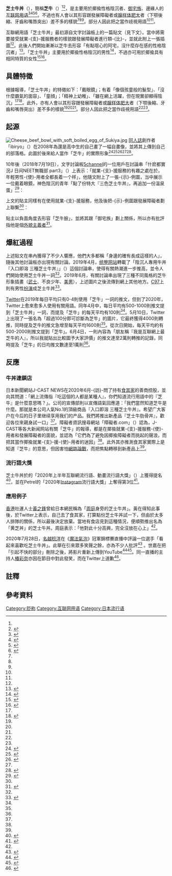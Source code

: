 {{noteTA
|G1=IT
|T=zh-hans:芝士牛丼 (互联网用语); zh-hk:芝士牛丼 (互聯網用語) ; zh-tw:起士牛丼 (網際網路用語)
|1=zh-hans:芝士; zh-hk:芝士; zh-tw:起士;
|2=zh-hans:芝牛; zh-hk:芝牛; zh-tw:起牛;
|3=zh-hans:食其家; zh-hk:Sukiya; zh-tw:Sukiya;
}}
{{external media|align=right|image1=[https://web.archive.org/web/20201125064320/https://i.imgur.com/akAJmjk.jpg 「芝士牛丼」的代表形象]}}
'''芝士牛丼'''（{{jpn|j=チーズ牛丼|kn=チーズぎゅうどん|rm=Chīzu gyūdon}}），簡稱'''芝牛'''（{{jpn|j=チー牛|kn=チーぎゅう|rm=Chī gyū}}）<ref name="excite200718" /><ref name=":1">{{Cite web|script-title=ja:「周庭の隣にいるチー牛」と煽られた民主活動家・黄之鋒さん、公式チーズ牛丼が発売される|url=https://www.huffingtonpost.jp/entry/story_jp_5f4eeed1c5b6fea87461dbb8|website=ハフポスト|date=2020-09-02|accessdate=2020-09-07|language=ja|archive-date=2021-05-06|archive-url=https://web.archive.org/web/20210506104938/https://www.huffingtonpost.jp/entry/story_jp_5f4eeed1c5b6fea87461dbb8|dead-url=no}}</ref>，是主要用於揶揄性格陰沉者、[[御宅族|御宅族]]、邊緣人的[[互联网用语|互联网用语]]<ref name=":2">{{cite web |url = https://www.j-cast.com/2020/06/18388228.html |script-title = ja: あの「チー牛」について、すき家に聞いてみた　ネットでなぜか流行語化 |date = 2020-06-18 |website = J-CASTニュース |accessdate = 2020-09-14 |archive-date = 2021-04-12 |archive-url = https://web.archive.org/web/20210412122701/https://www.j-cast.com/2020/06/18388228.html |dead-url = no }}</ref><ref name="excite200718">{{Cite news|script-title=ja:チー牛（ちーぎゅう）|newspaper=エキサイトニュース|date=2020-07-18|url=https://www.excite.co.jp/news/article/Numan_sYsn4/|accessdate=2020-10-28|archive-date=2021-04-12|archive-url=https://web.archive.org/web/20210412122659/https://www.excite.co.jp/news/article/Numan_sYsn4/|dead-url=no}}</ref><ref name=":0">{{Cite web|script-title=ja:「チー牛（チーズ牛丼顔）」と就労移行支援のいびつな関係 - 成年者向けコラム|url=https://shohgaisha.com/column/grown_up_detail?id=1814|website=障害者ドットコム|publisher=株式会社エースタイル|accessdate=2020-11-24|language=ja|archive-date=2021-04-12|archive-url=https://web.archive.org/web/20210412122701/https://shohgaisha.com/column/grown_up_detail?id=1814|dead-url=no}}</ref><ref>{{cite news|title=日本網民驚訝周庭身旁出現「芝士牛丼」 　黃之鋒爆笑自嘲回應了|url=https://www.hk01.com/熱爆話題/510911/日本網民驚訝周庭身旁出現-芝士牛丼-黃之鋒爆笑自嘲回應了|date=2020-08-14|author=謝茜嘉|work=香港01|accessdate=2021-04-13|archive-date=2021-04-13|archive-url=https://web.archive.org/web/20210413054351/https://www.hk01.com/%E7%86%B1%E7%88%86%E8%A9%B1%E9%A1%8C/510911/%E6%97%A5%E6%9C%AC%E7%B6%B2%E6%B0%91%E9%A9%9A%E8%A8%9D%E5%91%A8%E5%BA%AD%E8%BA%AB%E6%97%81%E5%87%BA%E7%8F%BE-%E8%8A%9D%E5%A3%AB%E7%89%9B%E4%B8%BC-%E9%BB%83%E4%B9%8B%E9%8B%92%E7%88%86%E7%AC%91%E8%87%AA%E5%98%B2%E5%9B%9E%E6%87%89%E4%BA%86|dead-url=no}}</ref>。不過也有人會以其形容跟發展障礙者或[[腺样体肥大|腺样体肥大]]者（下颚後縮、牙齒和嘴唇突出）差不多的樣貌<ref name=":0" /><ref name="spicomi" /><ref name="asa" />。部分人因此把之當作歧視用語<ref name=":0" /><ref name="asa" />。

互聯網用語「芝士牛丼」最初源自文字討論板上的一篇貼文（見下文）。當中將需要接受就業-{支}-援服務者的樣貌跟發展障礙者進行類-{比}-，並就此附上一張插圖<ref name=":0" />。此後人們開始漸漸以芝牛去形容「有點噁心的阿宅，沒什麼存在感的性格陰沉者」<ref>{{cite web|url = https://gendai.ismedia.jp/articles/-/75001|script-title = ja: セガ取締役「チーズ牛丼食ってそう」発言に見る、ゲーム業界に根強く残る「自虐性」|date = 2020-08-20|website = 現代ビジネス|publisher = [[讲谈社|講談社]]|accessdate = 2020-09-14|archive-date = 2021-04-12|archive-url = https://web.archive.org/web/20210412122701/https://gendai.ismedia.jp/articles/-/75001|dead-url = no}}</ref>。「芝士牛丼」主要用於揶揄性格陰沉的男性<ref>{{cite video|url=https://www.youtube.com/watch?v=0aH20prfpd0&t=6m54s|script-title=ja:【ゆっくり解説】すき家公認のワード『チー牛』とは!?彼がすき家の売り上げに貢献していた件について…|time=6:54|access-date=2021-04-13|archive-date=2021-04-13|archive-url=https://web.archive.org/web/20210413050538/https://www.youtube.com/watch?v=0aH20prfpd0&t=6m54s|dead-url=no}}</ref>，不過亦可用於揶揄具有相同特質的女性<ref>{{cite web|url = https://www.excite.co.jp/news/article/Numan_sYsn4/|script-title = ja: チー牛（ちーぎゅう）|website = エキサイトニュース|publisher = エキサイト|accessdate = 2020-11-25|archive-date = 2021-04-12|archive-url = https://web.archive.org/web/20210412122659/https://www.excite.co.jp/news/article/Numan_sYsn4/|dead-url = no}}</ref><ref name="spicomi">{{cite web |url = https://spicomi.net/media/articles/2156 |script-title = ja: チー牛の意味とは？チー牛顔の特徴！元ネタは？陰キャ・イケメン？ |date = 2020-08-08 |website = スピコミ |publisher = 株式会社UOCC |accessdate = 2020-11-25 |archive-date = 2021-04-12 |archive-url = https://web.archive.org/web/20210412122700/https://spicomi.net/media/articles/2156 |dead-url = no }}</ref>。
== 具體特徵 ==
根據報導，「芝士牛丼」的特徵如下：「戴眼鏡」；有着「像個孩童般的髮型」、「沒什麼霸氣的面容」、「童顔」；「精神上幼稚」、「雖在網上活躍，但在現實卻顯得陰沉」<ref name=":0" /><ref>{{cite web |url = https://www.mag2.com/p/news/462374 |script-title = ja: 日本から「チー牛」認定された香港民主化リーダー、器のデカさを見せつける |date = 2020-08-14 |website = まぐまぐニュース |publisher = まぐまぐ |accessdate = 2020-09-14 |archive-date = 2021-03-08 |archive-url = https://web.archive.org/web/20210308093212/https://www.mag2.com/p/news/462374 |dead-url = no }}</ref>。此外，亦有人會以其形容跟發展障礙者或[[腺样体肥大|腺样体肥大]]者（下颚後縮、牙齒和嘴唇突出）差不多的樣貌<ref name=":0" /><ref name="spicomi" /><ref name="asa" />。部分人因此把之當作歧視用語<ref name=":0" /><ref name="asa" />。

== 起源 ==
[[File:Cheese_beef_bowl_with_soft_boiled_egg_of_Sukiya.jpg|thumb]]
[[同人誌|同人誌]]創作者「ibiryo」（{{lang|ja|いびりょ}}）在2008年為還是高中生的自己畫了一幅自畫像，並將其上傳到自己的部落格。此圖於後來給人當作「芝牛」的實際形象<ref>{{Twitter|ibiryo_sun|いびりょ}}</ref><ref>{{Cite tweet|user=ibiryo_sun|number=1186770042744012800|script-title=ja:こういう事なんスわ…|date=2019-10-23|accessdate=2020-09-27}}</ref><ref>{{Cite tweet|user=ibiryo_sun|number=1289593680186052608|script-title=ja:描いたは描いたけど、当時20アクセスも満たないモテない高校生のブログの絵だぞ。理由など下らないし、そこから拾われる事など知った事じゃないよ。|date=2019-08-02|accessdate=2020-09-27}}</ref><ref name=":0" /><ref>{{cite web|url=https://gendai.ismedia.jp/articles/-/75001|script-title=ja:セガ取締役「チーズ牛丼食ってそう」発言に見る、ゲーム業界に根強く残る「自虐性」|date=2020-08-20|publisher=現代ビジネス|accessdate=2020-09-14|archive-date=2021-04-12|archive-url=https://web.archive.org/web/20210412122701/https://gendai.ismedia.jp/articles/-/75001|dead-url=no}}</ref>。

10年後（2018年7月19日），文字討論板[[2channel|5channel]]的一位用戶在討論串「什麽都實況J 日间NEET無職部 part3」（{{lang|ja|なんJ 昼のニート無職部 part3}}）上表示：「就業-{支}-援服務的有趣之處在於，年輕男性-{使}-用者全都長着一个样」，他隨文附上了一張-{示}-例圖，当中展示一位戴着眼鏡，神色陰沉的青年「點了份特大『三色芝士牛丼』{{refn|group=註|實際商品叫「入口即溶 三种芝士牛丼」<ref>{{Cite web|url=https://www.sukiya.jp/menu/in/gyudon/102900/index.html|script-title=ja:とろ〜り3種のチーズ牛丼(店内)|website=[[食其家|すき家]]|accessdate=2021-04-06|archive-date=2021-04-12|archive-url=https://web.archive.org/web/20210412122701/https://www.sukiya.jp/menu/in/gyudon/102900/index.html|dead-url=no}}</ref>。}}，再追加一份溫泉蛋」<ref name="asa">{{Cite web|script-title=ja:一般社会では使用厳禁!? ネットスラング「チー牛」流布の意外な弊害とは？|url=https://asagei.biz/excerpt/17513|website=Asagei Biz-アサ芸ビズ|accessdate=2020-11-24|language=ja|archive-date=2021-04-12|archive-url=https://web.archive.org/web/20210412122701/https://asagei.biz/excerpt/17513|dead-url=no}}</ref>：

{{Quotation|301 風吹無名氏 2018/07/19（四） 17:11:15.64 ID:0V7RAyaFa
就業-{支}-援服務的有趣之處在於，年輕男性-{使}-用者全都長着一个样

The 陰沉臉

眼鏡

黑髮

像個孩童般的髮型

沒什麼霸氣的面容

（貶義上的）童顔

明明是大人，但卻長得像個中學生般，真詭異

10個有8個會長成這樣

https://i.imgur.com/akAJmjk.jpg

从一个人的面相就能看出|}}

上文的貼主同樣有在使用就業-{支}-援服務，他及後把-{示}-例圖跟發展障礙者劃上聯繫<ref name=":0" />：{{Quotation|346 風吹無名氏 2018/07/19（四） 17:15:12.13 ID:0V7RAyaFa
雖然只有智障才會使用就業-{支}-援服務，但-{使}-用者真的全都長着一个样

年輕男性有8成就是這個樣子

儘管很多人說智障不能用眼識别

但這不過是因那群老是說什麽什麼歧視的人太煩人，而沒有人道出真相罷了

這個你懂吧……}}

貼主以負面角度去形容「芝牛臉」，並將其跟「御宅族」劃上關係，所以亦有批評指他是個[[外貌主義|外貌主義者]]<ref>{{cite web |url = https://ryukyushimpo.jp/style/article/entry-1170263.html |script-title = ja: ネットスラングとルッキズム　モバプリの知っ得！［116］ |date = 2020-08-09 |website = 琉球新報Style |publisher = [[琉球新報|琉球新報]] |accessdate = 2020-09-14 |archive-date = 2021-04-12 |archive-url = https://web.archive.org/web/20210412124204/https://ryukyushimpo.jp/style/article/entry-1170263.html |dead-url = no }}</ref>。

== 爆紅過程 ==
上述貼文在串內獲得了不少人響應，他們大多都稱「身邊的確有長成這樣的人」，隨後其他討論板亦出現有關討論。2019年4月，[[统整网站|统整网站]]轉載了「陰沉人專用牛丼『入口即溶 三種芝士牛丼』」（{{lang|ja|とろ～り3種のチーズ牛丼とかいう陰キャ専用牛丼}}）這個討論串，使得有關熱潮進一步推高，並令人們開始使用芝士牛丼一詞<ref name=":2" />。2019年6月，有關討論串出現了三種不同風格的芝牛形象插畫（[[武士_(日本)|武士]]、不良少年、[[美男|美男]]），上述圖片之後流傳到網上其他地方。[[Comic_Market|C97]]上則有男性[[Cosplay|扮演]]成芝士牛丼<ref name=":3">{{Cite web|script-title=ja:あの「チー牛」について、すき家に聞いてみた ネットでなぜか流行語化（J-CASTニュース） - Yahoo!ニュース|url=http://archive.vn/Qz3sg|website=archive.vn|date=2020-06-18|accessdate=2020-11-28}}</ref>。

[[Twitter|Twitter]]在2019年每日平均只有0-4則使用「芝牛」一詞的推文，但到了2020年，Twitter上愈來愈多人使用有關用語。同年4月中，每日平均有500-1000則推文提到「芝士牛丼」一詞，而提及「芝牛」的每天平均有100則<ref name=":3" />。5月10日，Twitter上出現了一張名為「超過100分即可診斷為芝牛」的圖片，它最終獲得4000則轉推，同時提及芝牛的推文急增至每天平均1600則<ref name=":3" />。從次日開始，每天平均約有500-2000則推文提到「芝牛」。6月4日，一則內容為「朋友稱『我是互聯網上最芝牛的人』，所以我就貼出比較圖予大家評價」的推文達至2萬則轉推的記錄，同時提及「芝牛」的日均推文數達至1萬則<ref name=":3" />。

== 反應 ==
=== 牛丼連鎖店 ===
日本新聞網站J-CAST NEWS在2020年6月-{訪}-問了持有[[食其家|食其家]]的善商控股，並向其問道：「網上流傳指『吃這個的人都是某種人』，你們知道流行用語中的『芝牛』是什麼意思嗎？」。公司的宣傳部則以宣傳語氣回應道：「我們當然知道芝牛是什麼。那就是本公司人氣No.1的頂級商品『入口即溶 三種芝士牛丼』。希望广大客户在今后的日子里继续享用我们的产品。我們將推出新產品『芝士牛肋骨丼』，歡迎各位來親身試一口」<ref name=":2" />。障礙者資訊搜尋網站「障礙者.com」（{{lang|ja|障害者ドットコム}}）認為，J-CAST等各大新闻网站有關「芝牛」的報導，都是在揶揄就業-{支}-援服務-{使}-用者和發展障礙者的面貌，並認為「它們為了避免因揶揄障礙者而挑起的聲浪，而把其當作揶揄就業-{支}-援-{使}-用者的迷因」<ref name=":0" />。此外其亦推測食其家實際上是知道『芝牛』的意思，但因害怕[[網路論戰|網路論戰]]，而把焦點轉移到新產品上<ref name=":0" />。

=== 流行語大獎 ===
芝士牛丼於{{link-en|Get通信|ガジェット通信}}的「2020年上半年互聯網流行語、動畫流行語大獎」（{{lang|ja|ネット流行語 ・アニメ流行語大賞2020上半期}}）上獲得提名<ref>{{Cite web|script-title=ja:『ガジェット通信 ネット流行語・アニメ流行語大賞2020上半期』ノミネートワードを大募集！ ｜ ガジェット通信 GetNews|url=https://getnews.jp/archives/2568292|website=ガジェット通信 GetNews|date=2020-06-04|accessdate=2020-11-24|language=ja|archive-date=2021-04-12|archive-url=https://web.archive.org/web/20210412122701/https://getnews.jp/archives/2568292|dead-url=no}}</ref>，並在Petrel的「2020年[[Instagram|Instagram]]流行語大獎」上奪得第3位<ref>{{Cite web|script-title=ja:【2020年インスタ流行語大賞】をPetrelが発表！「やりらふぃー」「ぎゃきゅん」など流行先取りメディアが捉える2020年のトレンドとは|url=https://www.fnn.jp/articles/-/109481|website=FNNプライムオンライン|accessdate=2020-11-24|archive-date=2021-04-12|archive-url=https://web.archive.org/web/20210412131209/https://www.fnn.jp/articles/-/109481|dead-url=no}}</ref>。

=== 應用例子 ===
[[香港|香港]]社運人士[[黃之鋒|黃之鋒]]曾給日本網民稱為「[[周庭|周庭]]身旁的芝士牛丼」。黃在得知此事後，於Twitter上表示，自己去了食其家，打算點份芝士牛丼試一下，但由於太多人排隊的關係，所以最後決定放棄。當地有食店見到這種情況，便順勢推出名為「黄芝丼」的芝士牛丼。周庭表示：「他對此十分高興，完全沒放在心上」<ref name=":1" />。

2020年7月28日，[[名越稔洋|名越稔洋]]在《[[魔法氣泡系列|魔法氣泡]]》冠軍錦標賽直播中評論一位選手「看起來喜歡吃芝士牛丼」。此舉在引來眾多笑聲之餘，亦為不少人批評<ref>{{Cite web|url=https://www.youtube.com/watch?v=IaIJxLuqzRg&feature=emb_title|script-title=ja:昨日の動画についての謝罪-とある漢のチャンネルもこう|accessdate=2020-09-14|publisher=|archive-date=2021-04-12|archive-url=https://web.archive.org/web/20210412122659/https://www.youtube.com/watch?v=IaIJxLuqzRg&feature=emb_title|dead-url=no}}</ref> 。世嘉在把「引起不快的部分」刪除之後，將影片重新上傳到YouTube<ref>{{YouTube|6FkI_lL3poU|<nowiki>#セガなま 7月28日放送</nowiki>}}</ref><ref>{{Cite news|script-title=ja:セガ取締役「チーズ牛丼食ってそう」　ぷよぷよゲーマーの外見揶揄かと物議→謝罪|newspaper=J-CASTニュース|date=2020-07-30|url=https://www.j-cast.com/2020/07/30391160.html?p=all|accessdate=2020-07-30|archive-date=2021-04-12|archive-url=https://web.archive.org/web/20210412122703/https://www.j-cast.com/2020/07/30391160.html?p=all|dead-url=no}}</ref>。同一直播的主持人[[椿姬彩菜|椿彩奈]]亦因在節目中對此發笑，而在Twitter上道歉<ref>{{Cite tweet|author=椿彩奈 |user=ayanatsubaki |number=1289027496747266048 |script-title=ja:不快に思われた皆さま、申し訳ありませんでした。 |date=2020-07-31 |accessdate=2020-07-31 }}</ref>。

==註釋==
{{reflist|1|group=註}}

== 參考資料 ==
{{Reflist|2}}

[[Category:贬称|Category:贬称]]
[[Category:互联网用语|Category:互联网用语]]
[[Category:日本流行语|Category:日本流行语]]